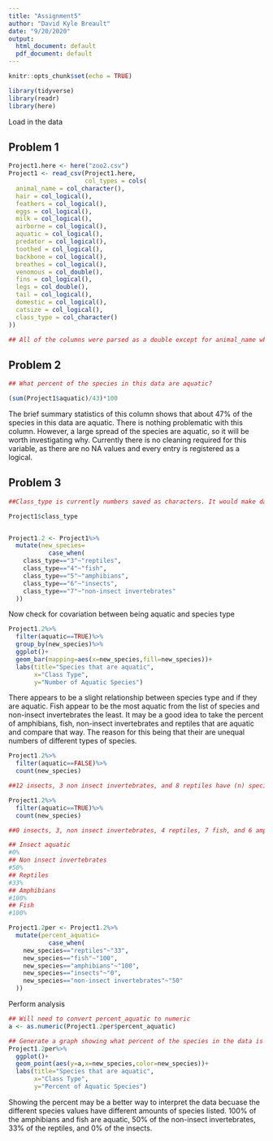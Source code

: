 ```yaml
---
title: "Assignment5"
author: "David Kyle Breault"
date: "9/20/2020"
output:
  html_document: default
  pdf_document: default
---
```


```r
knitr::opts_chunk$set(echo = TRUE)
```

```r
library(tidyverse)
library(readr)
library(here)
```

Load in the data

## Problem 1

```r
Project1.here <- here("zoo2.csv")
Project1 <- read_csv(Project1.here,
                     col_types = cols(
  animal_name = col_character(),
  hair = col_logical(),
  feathers = col_logical(),
  eggs = col_logical(),
  milk = col_logical(),
  airborne = col_logical(),
  aquatic = col_logical(),
  predator = col_logical(),
  toothed = col_logical(),
  backbone = col_logical(),
  breathes = col_logical(),
  venomous = col_double(),
  fins = col_logical(),
  legs = col_double(),
  tail = col_logical(),
  domestic = col_logical(),
  catsize = col_logical(),
  class_type = col_character()
))

## All of the columns were parsed as a double except for animal_name which was parsed as a character. All of the other columns with the except of legs and class_type used 1 and 0s to display logicals, or True and False. For preliminary analysis, these columns were parsed to logicals to display True and False, but this may be changed later as future analysis occurs. class_type was intially parsed as a double, but it was changed to a character. This is because each number in class_type represents a specific type of animal (example: 3 is reptiles, 4 fish, 5 amphibians, 6 insects, 7 non-insect invertebrates.)
```

## Problem 2

```r
## What percent of the species in this data are aquatic?

(sum(Project1$aquatic)/43)*100

```

The brief summary statistics of this column shows that about 47% of the species in this data are aquatic. There is nothing problematic with this column. However, a large spread of the species are aquatic, so it will be worth investigating why. Currently there is no cleaning required for this variable, as there are no NA values and every entry is registered as a logical.

## Problem 3

```r
##Class_type is currently numbers saved as characters. It would make data interpretation and visualization easier if class_type are given the proper names respective to what information it holds.

Project1$class_type


Project1.2 <- Project1%>%
  mutate(new_species=
           case_when(
    class_type=="3"~"reptiles",
    class_type=="4"~"fish",
    class_type=="5"~"amphibians",
    class_type=="6"~"insects",
    class_type=="7"~"non-insect invertebrates"
  ))
```

Now check for covariation between being aquatic and species type

```r
Project1.2%>%
  filter(aquatic==TRUE)%>%
  group_by(new_species)%>%
  ggplot()+
  geom_bar(mapping=aes(x=new_species,fill=new_species))+
  labs(title="Species that are aquatic",
       x="Class Type",
       y="Number of Aquatic Species")
```

There appears to be a slight relationship between species type and if they are aquatic. Fish appear to be the most aquatic from the list of species and non-insect invertebrates the least. It may be a good idea to take the percent of amphibians, fish, non-insect invertebrates and reptiles that are aquatic and compare that way. The reason for this being that their are unequal numbers of different types of species.


```r
Project1.2%>%
  filter(aquatic==FALSE)%>%
  count(new_species)

##12 insects, 3 non insect invertebrates, and 8 reptiles have (n) species that are not aquatic

Project1.2%>%
  filter(aquatic==TRUE)%>%
  count(new_species)

##0 insects, 3, non insect invertebrates, 4 reptiles, 7 fish, and 6 amphibians have (n) species that are aquatic

## Insect aquatic
#0%
## Non insect invertebrates
#50%
## Reptiles
#33%
## Amphibians
#100%
## Fish
#100%

Project1.2per <- Project1.2%>%
  mutate(percent_aquatic=
           case_when(
    new_species=="reptiles"~"33",
    new_species=="fish"~"100",
    new_species=="amphibians"~"100",
    new_species=="insects"~"0",
    new_species=="non-insect invertebrates"~"50"
  ))
```

Perform analysis

```r
## Will need to convert percent_aquatic to numeric
a <- as.numeric(Project1.2per$percent_aquatic)

## Generate a graph showing what percent of the species in the data is aquatic
Project1.2per%>%
  ggplot()+
  geom_point(aes(y=a,x=new_species,color=new_species))+
  labs(title="Species that are aquatic",
       x="Class Type",
       y="Percent of Aquatic Species")
```

Showing the percent may be a better way to interpret the data becuase the different species values have different amounts of species listed. 100% of the amphibians and fish are aquatic, 50% of the non-insect invertebrates, 33% of the reptiles, and 0% of the insects.
